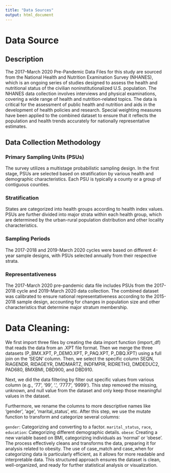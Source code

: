 ```yaml
---
title: "Data Sources"
output: html_document
---
```


# Data Source
## Description
The 2017–March 2020 Pre-Pandemic Data Files for this study are sourced from the National Health and Nutrition Examination Survey (NHANES), which is an ongoing series of studies designed to assess the health and nutritional status of the civilian noninstitutionalized U.S. population. The NHANES data collection involves interviews and physical examinations, covering a wide range of health and nutrition-related topics. The data is critical for the assessment of public health and nutrition and aids in the development of health policies and research. Special weighting measures have been applied to the combined dataset to ensure that it reflects the population and health trends accurately for nationally representative estimates.

## Data Collection Methodology
### Primary Sampling Units (PSUs)
The survey utilizes a multistage probabilistic sampling design. In the first stage, PSUs are selected based on stratification by various health and demographic characteristics. Each PSU is typically a county or a group of contiguous counties.

### Stratification
States are categorized into health groups according to health index values. PSUs are further divided into major strata within each health group, which are determined by the urban-rural population distribution and other locality characteristics.

### Sampling Periods
The 2017-2018 and 2019-March 2020 cycles were based on different 4-year sample designs, with PSUs selected annually from their respective strata.

### Representativeness
The 2017-March 2020 pre-pandemic data file includes PSUs from the 2017-2018 cycle and 2019-March 2020 data collection. The combined dataset was calibrated to ensure national representativeness according to the 2015-2018 sample design, accounting for changes in population size and other characteristics that determine major stratum membership.

# Data Cleaning:
We first import three files by creating the data import function (import_df) that reads the data from an .XPT file format. Then we merge the three datasets (P_BMX.XPT, P_DEMO.XPT, P_PAQ.XPT, P_DBQ.XPT) using a full join on the ‘SEQN’ column. Then, we select the specific column SEQN, RIAGENDR, RIDAGEYR, DMDMARTZ, INDFMPIR, RIDRETH3, DMDEDUC2, PAD680, BMXBMI, DBD900, and DBD910.

Next, we did the data filtering by filter out specific values from various column (e.g., '77', '99', '.', '7777', '9999'). This step removed the missing, unknown, and null value from the dataset and only keep those meaningful values in the dataset.

Furthermore, we rename the columns to more descriptive names like 'gender', 'age', 'marital_status', etc. After this step, we use the mutate function to transform and categorize several columns:

`gender`: Categorizing and converting to a factor.
`marital_status`, `race`, `education`: Categorizing different demographic details.
`obese`: Creating a new variable based on BMI, categorizing individuals as 'normal' or 'obese'.
The process effectively cleans and transforms the data, preparing it for analysis related to obesity. The use of case_match and case_when for categorizing data is particularly efficient, as it allows for more readable and interpretable data. This structured approach ensures the dataset is clean, well-organized, and ready for further statistical analysis or visualization.
